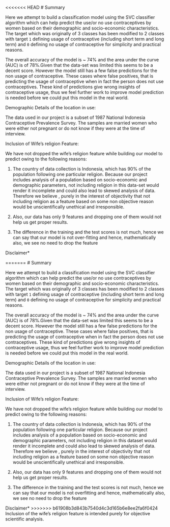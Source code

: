 <<<<<<< HEAD
# Summary


Here we attempt to build a classification model using the SVC classifier algorithm which can help predict the use/or no use contraceptives by women based on their demographic and socio-economic characteristics. The target which was originally of 3 classes has been modified to 2 classes with target `1` defining usage of contraceptive (including short term and long term) and `0` defining no usage of contraceptive for simplicity and practical reasons.

The overall accuracy of the model is  ~ 74% and the area under the curve (AUC) is of 78%.Given that the data-set was limited this seems to be a decent score. However the model still has a few false predictions for the non usage of contraceptive. These cases where false positives, that is predicting the usage of contraceptive when in fact the person does not use contraceptives. These kind of predictions give wrong insights of contraceptive usage, thus we feel further work to improve model prediction is needed before we could put this model in the real world.

Demographic Details of the location in use:

The data used in our project is a subset of 1987 National Indonesia Contraceptive Prevalence Survey. The samples are married women who were either not pregnant or do not know if they were at the time of interview.

Inclusion of Wife's religion Feature:

We have not dropped the wife's religion feature while building our model to predict owing to the following reasons:

1) The country of data collection is Indonesia, which has 90% of the population following one particular religion. Because our project includes analysis of a population based on socio-economic and demographic parameters, not including religion in this data-set would render it incomplete and could also lead to skewed analysis of data. Therefore we believe , purely in the interest of objectivity that not including religion as a feature based on some non objective reason would be unscientifically unethical and irresponsible.

2) Also, our data has only 9 features and dropping one of them would not help us get proper results.

3) The difference in the training and the test scores is not much, hence we can say that our model is not over-fitting and hence, mathematically also, we see no need to drop the feature


Disclaimer*

=======
# Summary


Here we attempt to build a classification model using the SVC classifier algorithm which can help predict the use/or no use contraceptives by women based on their demographic and socio-economic characteristics. The target which was originally of 3 classes has been modified to 2 classes with target `1` defining usage of contraceptive (including short term and long term) and `0` defining no usage of contraceptive for simplicity and practical reasons.

The overall accuracy of the model is  ~ 74% and the area under the curve (AUC) is of 78%.Given that the data-set was limited this seems to be a decent score. However the model still has a few false predictions for the non usage of contraceptive. These cases where false positives, that is predicting the usage of contraceptive when in fact the person does not use contraceptives. These kind of predictions give wrong insights of contraceptive usage, thus we feel further work to improve model prediction is needed before we could put this model in the real world.

Demographic Details of the location in use:

The data used in our project is a subset of 1987 National Indonesia Contraceptive Prevalence Survey. The samples are married women who were either not pregnant or do not know if they were at the time of interview.

Inclusion of Wife's religion Feature:

We have not dropped the wife's religion feature while building our model to predict owing to the following reasons:

1) The country of data collection is Indonesia, which has 90% of the population following one particular religion. Because our project includes analysis of a population based on socio-economic and demographic parameters, not including religion in this dataset would render it incomplete and could also lead to skewed analysis of data. Therefore we believe , purely in the interest of objectivity that not including religion as a feature based on some non objective reason would be unscientifically unethical and irresponsible.

2) Also, our data has only 9 features and dropping one of them would not help us get proper results.

3) The difference in the training and the test scores is not much, hence we can say that our model is not overfitting and hence, mathematically also, we see no need to drop the feature


Disclaimer*
>>>>>>> b61908b3d843b7540d4c3d165b6e8ee2fa6f0424
Inclusion of the wife's religion feature is intended purely for objective scientific analysis.